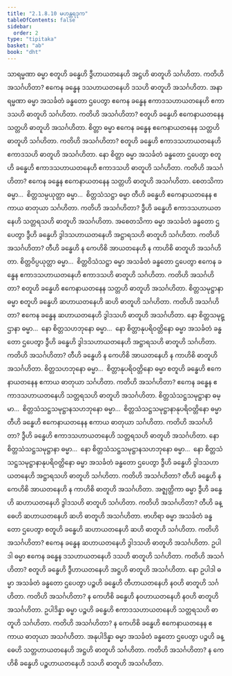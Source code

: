 ```yaml
---
title: "2.1.8.10 မဟန္တရဒုက"
tableOfContents: false
sidebar:
  order: 2
type: "tipitaka"
basket: "ab"
book: "dht"
---
```



<DynamicBreadcrumb />

<Division number="135" book="dht">

<Paragraph number="181" book="dht">
သာရမ္မဏာ ဓမ္မာ စတူဟိ ခန္ဓေဟိ ဒွီဟာယတနေဟိ အဋ္ဌဟိ ဓာတူဟိ သင်္ဂဟိတာ. ကတိဟိ အသင်္ဂဟိတာ? ဧကေန ခန္ဓေန ဒသဟာယတနေဟိ ဒသဟိ ဓာတူဟိ အသင်္ဂဟိတာ.
</Paragraph>

</Division>
<Division number="136" book="dht">

<Paragraph number="182" book="dht">
အနာရမ္မဏာ ဓမ္မာ အသင်္ခတံ ခန္ဓတော ဌပေတွာ ဧကေန ခန္ဓေန ဧကာဒသဟာယတနေဟိ ဧကာဒသဟိ ဓာတူဟိ သင်္ဂဟိတာ. ကတိဟိ အသင်္ဂဟိတာ? စတူဟိ ခန္ဓေဟိ ဧကေနာယတနေန သတ္တဟိ ဓာတူဟိ အသင်္ဂဟိတာ.
</Paragraph>

</Division>
<Division number="137" book="dht">

<Paragraph number="183" book="dht">
စိတ္တာ ဓမ္မာ ဧကေန ခန္ဓေန ဧကေနာယတနေန သတ္တဟိ ဓာတူဟိ သင်္ဂဟိတာ. ကတိဟိ အသင်္ဂဟိတာ? စတူဟိ ခန္ဓေဟိ ဧကာဒသဟာယတနေဟိ ဧကာဒသဟိ ဓာတူဟိ အသင်္ဂဟိတာ.
</Paragraph>

</Division>
<Division number="138" book="dht">

<Paragraph number="184" book="dht">
နော စိတ္တာ ဓမ္မာ အသင်္ခတံ ခန္ဓတော ဌပေတွာ စတူဟိ ခန္ဓေဟိ ဧကာဒသဟာယတနေဟိ ဧကာဒသဟိ ဓာတူဟိ သင်္ဂဟိတာ. ကတိဟိ အသင်္ဂဟိတာ? ဧကေန ခန္ဓေန ဧကေနာယတနေန သတ္တဟိ ဓာတူဟိ အသင်္ဂဟိတာ.
</Paragraph>

</Division>
<Division number="139" book="dht">

<Paragraph number="185" book="dht">
စေတသိကာ ဓမ္မာ…  စိတ္တသမ္ပယုတ္တာ ဓမ္မာ…  စိတ္တသံသဋ္ဌာ ဓမ္မာ တီဟိ ခန္ဓေဟိ ဧကေနာယတနေန ဧကာယ ဓာတုယာ သင်္ဂဟိတာ. ကတိဟိ အသင်္ဂဟိတာ? ဒွီဟိ ခန္ဓေဟိ ဧကာဒသဟာယတနေဟိ သတ္တရသဟိ ဓာတူဟိ အသင်္ဂဟိတာ.
</Paragraph>

</Division>
<Division number="140" book="dht">

<Paragraph number="186" book="dht">
အစေတသိကာ ဓမ္မာ အသင်္ခတံ ခန္ဓတော ဌပေတွာ ဒွီဟိ ခန္ဓေဟိ ဒွါဒသဟာယတနေဟိ အဋ္ဌာရသဟိ ဓာတူဟိ သင်္ဂဟိတာ. ကတိဟိ အသင်္ဂဟိတာ? တီဟိ ခန္ဓေဟိ န ကေဟိစိ အာယတနေဟိ န ကာဟိစိ ဓာတူဟိ အသင်္ဂဟိတာ.
</Paragraph>

</Division>
<Division number="141" book="dht">

<Paragraph number="187" book="dht">
စိတ္တဝိပ္ပယုတ္တာ ဓမ္မာ…  စိတ္တဝိသံသဋ္ဌာ ဓမ္မာ အသင်္ခတံ ခန္ဓတော ဌပေတွာ ဧကေန ခန္ဓေန ဧကာဒသဟာယတနေဟိ ဧကာဒသဟိ ဓာတူဟိ သင်္ဂဟိတာ. ကတိဟိ အသင်္ဂဟိတာ? စတူဟိ ခန္ဓေဟိ ဧကေနာယတနေန သတ္တဟိ ဓာတူဟိ အသင်္ဂဟိတာ.
</Paragraph>

</Division>
<Division number="142" book="dht">

<Paragraph number="188" book="dht">
စိတ္တသမုဋ္ဌာနာ ဓမ္မာ စတူဟိ ခန္ဓေဟိ ဆဟာယတနေဟိ ဆဟိ ဓာတူဟိ သင်္ဂဟိတာ. ကတိဟိ အသင်္ဂဟိတာ? ဧကေန ခန္ဓေန ဆဟာယတနေဟိ ဒွါဒသဟိ ဓာတူဟိ အသင်္ဂဟိတာ.
</Paragraph>

</Division>
<Division number="143" book="dht">

<Paragraph number="189" book="dht">
နော စိတ္တသမုဋ္ဌာနာ ဓမ္မာ…  နော စိတ္တသဟဘုနော ဓမ္မာ…  နော စိတ္တာနုပရိဝတ္တိနော ဓမ္မာ အသင်္ခတံ ခန္ဓတော ဌပေတွာ ဒွီဟိ ခန္ဓေဟိ ဒွါဒသဟာယတနေဟိ အဋ္ဌာရသဟိ ဓာတူဟိ သင်္ဂဟိတာ. ကတိဟိ အသင်္ဂဟိတာ? တီဟိ ခန္ဓေဟိ န ကေဟိစိ အာယတနေဟိ န ကာဟိစိ ဓာတူဟိ အသင်္ဂဟိတာ.
</Paragraph>

</Division>
<Division number="144" book="dht">

<Paragraph number="190" book="dht">
စိတ္တသဟဘုနော ဓမ္မာ…  စိတ္တာနုပရိဝတ္တိနော ဓမ္မာ စတူဟိ ခန္ဓေဟိ ဧကေနာယတနေန ဧကာယ ဓာတုယာ သင်္ဂဟိတာ. ကတိဟိ အသင်္ဂဟိတာ? ဧကေန ခန္ဓေန ဧကာဒသဟာယတနေဟိ သတ္တရသဟိ ဓာတူဟိ အသင်္ဂဟိတာ.
</Paragraph>

</Division>
<Division number="145" book="dht">

<Paragraph number="191" book="dht">
စိတ္တသံသဋ္ဌသမုဋ္ဌာနာ ဓမ္မာ…  စိတ္တသံသဋ္ဌသမုဋ္ဌာနသဟဘုနော ဓမ္မာ…  စိတ္တသံသဋ္ဌသမုဋ္ဌာနာနုပရိဝတ္တိနော ဓမ္မာ တီဟိ ခန္ဓေဟိ ဧကေနာယတနေန ဧကာယ ဓာတုယာ သင်္ဂဟိတာ. ကတိဟိ အသင်္ဂဟိတာ? ဒွီဟိ ခန္ဓေဟိ ဧကာဒသဟာယတနေဟိ သတ္တရသဟိ ဓာတူဟိ အသင်္ဂဟိတာ.
</Paragraph>

</Division>
<Division number="146" book="dht">

<Paragraph number="192" book="dht">
နော စိတ္တသံသဋ္ဌသမုဋ္ဌာနာ ဓမ္မာ…  နော စိတ္တသံသဋ္ဌသမုဋ္ဌာနသဟဘုနော ဓမ္မာ…  နော စိတ္တသံသဋ္ဌသမုဋ္ဌာနာနုပရိဝတ္တိနော ဓမ္မာ အသင်္ခတံ ခန္ဓတော ဌပေတွာ ဒွီဟိ ခန္ဓေဟိ ဒွါဒသဟာယတနေဟိ အဋ္ဌာရသဟိ ဓာတူဟိ သင်္ဂဟိတာ. ကတိဟိ အသင်္ဂဟိတာ? တီဟိ ခန္ဓေဟိ န ကေဟိစိ အာယတနေဟိ န ကာဟိစိ ဓာတူဟိ အသင်္ဂဟိတာ.
</Paragraph>

</Division>
<Division number="147" book="dht">

<Paragraph number="193" book="dht">
အဇ္ဈတ္တိကာ ဓမ္မာ ဒွီဟိ ခန္ဓေဟိ ဆဟာယတနေဟိ ဒွါဒသဟိ ဓာတူဟိ သင်္ဂဟိတာ. ကတိဟိ အသင်္ဂဟိတာ? တီဟိ ခန္ဓေဟိ ဆဟာယတနေဟိ ဆဟိ ဓာတူဟိ အသင်္ဂဟိတာ.
</Paragraph>

</Division>
<Division number="148" book="dht">

<Paragraph number="194" book="dht">
ဗာဟိရာ ဓမ္မာ အသင်္ခတံ ခန္ဓတော ဌပေတွာ စတူဟိ ခန္ဓေဟိ ဆဟာယတနေဟိ ဆဟိ ဓာတူဟိ သင်္ဂဟိတာ. ကတိဟိ အသင်္ဂဟိတာ? ဧကေန ခန္ဓေန ဆဟာယတနေဟိ ဒွါဒသဟိ ဓာတူဟိ အသင်္ဂဟိတာ.
</Paragraph>

</Division>
<Division number="149" book="dht">

<Paragraph number="195" book="dht">
ဥပါဒါ ဓမ္မာ ဧကေန ခန္ဓေန ဒသဟာယတနေဟိ ဒသဟိ ဓာတူဟိ သင်္ဂဟိတာ. ကတိဟိ အသင်္ဂဟိတာ? စတူဟိ ခန္ဓေဟိ ဒွီဟာယတနေဟိ အဋ္ဌဟိ ဓာတူဟိ အသင်္ဂဟိတာ.
</Paragraph>

</Division>
<Division number="150" book="dht">

<Paragraph number="196" book="dht">
နော ဥပါဒါ ဓမ္မာ အသင်္ခတံ ခန္ဓတော ဌပေတွာ ပဉ္စဟိ ခန္ဓေဟိ တီဟာယတနေဟိ နဝဟိ ဓာတူဟိ သင်္ဂဟိတာ. ကတိဟိ အသင်္ဂဟိတာ? န ကေဟိစိ ခန္ဓေဟိ နဝဟာယတနေဟိ နဝဟိ ဓာတူဟိ အသင်္ဂဟိတာ.
</Paragraph>

</Division>
<Division number="151" book="dht">

<Paragraph number="197" book="dht">
ဥပါဒိန္နာ ဓမ္မာ ပဉ္စဟိ ခန္ဓေဟိ ဧကာဒသဟာယတနေဟိ သတ္တရသဟိ ဓာတူဟိ သင်္ဂဟိတာ. ကတိဟိ အသင်္ဂဟိတာ? န ကေဟိစိ ခန္ဓေဟိ ဧကေနာယတနေန ဧကာယ ဓာတုယာ အသင်္ဂဟိတာ.
</Paragraph>

</Division>
<Division number="152" book="dht">

<Paragraph number="198" book="dht">
အနုပါဒိန္နာ ဓမ္မာ အသင်္ခတံ ခန္ဓတော ဌပေတွာ ပဉ္စဟိ ခန္ဓေဟိ သတ္တဟာယတနေဟိ အဋ္ဌဟိ ဓာတူဟိ သင်္ဂဟိတာ. ကတိဟိ အသင်္ဂဟိတာ? န ကေဟိစိ ခန္ဓေဟိ ပဉ္စဟာယတနေဟိ ဒသဟိ ဓာတူဟိ အသင်္ဂဟိတာ.
</Paragraph>
</Division>